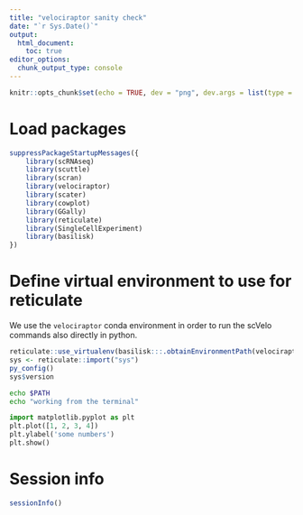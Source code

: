 ```yaml
---
title: "velociraptor sanity check"
date: "`r Sys.Date()`"
output: 
  html_document:
    toc: true
editor_options: 
  chunk_output_type: console
---
```


```r
knitr::opts_chunk$set(echo = TRUE, dev = "png", dev.args = list(type = "cairo-png"))
```

# Load packages

```r
suppressPackageStartupMessages({
    library(scRNAseq)
    library(scuttle)
    library(scran)
    library(velociraptor)
    library(scater)
    library(cowplot)
    library(GGally)
    library(reticulate)
    library(SingleCellExperiment)
    library(basilisk)
})
```

# Define virtual environment to use for reticulate

We use the `velociraptor` conda environment in order to run the scVelo commands also directly in python.

```r
reticulate::use_virtualenv(basilisk:::.obtainEnvironmentPath(velociraptor:::velo.env))
sys <- reticulate::import("sys")
py_config()
sys$version
```

```bash
echo $PATH
echo "working from the terminal"
```

```python
import matplotlib.pyplot as plt
plt.plot([1, 2, 3, 4])
plt.ylabel('some numbers')
plt.show()
```

# Session info

```r
sessionInfo()
```

